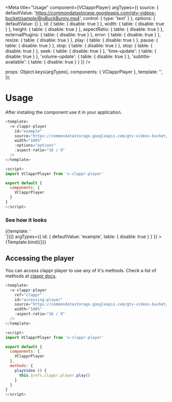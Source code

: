 
<Meta
  title="Usage"
  component={VClapprPlayer}
  argTypes={{
    source: {
      defaultValue: 'https://commondatastorage.googleapis.com/gtv-videos-bucket/sample/BigBuckBunny.mp4',
      control: {
        type: 'text'
      }
    },
    options: {
      defaultValue: {}
    },
    id: {
      table: { disable: true }
    },
    width: {
      table: { disable: true }
    },
    height: {
      table: { disable: true }
    },
    aspectRatio: {
      table: { disable: true }
    },
    externalPlugins: {
      table: { disable: true }
    },
    error: {
      table: { disable: true }
    },
    resize: {
      table: { disable: true }
    },
    play: {
      table: { disable: true }
    },
    pause: {
      table: { disable: true }
    },
    stop: {
      table: { disable: true }
    },
    stop: {
      table: { disable: true }
    },
    seek: {
      table: { disable: true }
    },
    'time-update': {
      table: { disable: true }
    },
    'volume-update': {
      table: { disable: true }
    },
    'subtitle-available': {
      table: { disable: true }
    }
  }}
/>

  props: Object.keys(argTypes),
  components: { VClapprPlayer },
  template:
    '<v-clappr-player :id="id" :source="source" width="100%" :aspect-ratio="16 / 9" />',
});

# Usage

After instaling the component use it in your application.

```js
<template>
  <v-clappr-player
    id="example"
    source="https://commondatastorage.googleapis.com/gtv-videos-bucket/sample/BigBuckBunny.mp4"
    width="100%"
    :options="options"
    :aspect-ratio="16 / 9"
  />
</template>

<script>
import VClapprPlayer from 'v-clappr-player'

export default {
  components: {
    VClapprPlayer
  }
}
</script>

```
### See how it looks

<Canvas>
  <Story
    name="ExampleSimple"
    parameters={{ layout: 'fullscreen' }}
    decorators={[() => ({template: '<div style="width: 100%; margin: auto;"><div style="width: 640px; margin: auto;"><story /></div></div>'})]}
    argTypes={{
      id: {
        defaultValue: 'example',
        table: { disable: true }
      }
    }}
  >
    {Template.bind({})}
  </Story>
</Canvas>

## Accessing the player

You can access clappr player to use any of it's methods. Check a list of methods at [clappr docs](https://github.com/clappr/clappr-core#books-api-documentation).

```js
<template>
  <v-clappr-player
    ref="clappr"
    id="accessing-player"
    source="https://commondatastorage.googleapis.com/gtv-videos-bucket/sample/BigBuckBunny.mp4"
    width="100%"
    :aspect-ratio="16 / 9"
  />
</template>

<script>
import VClapprPlayer from 'v-clappr-player'

export default {
  components: {
    VClapprPlayer
  },
  methods: {
    playVideo () {
      this.$refs.clappr.player.play()
    }
  }
}
</script>
```